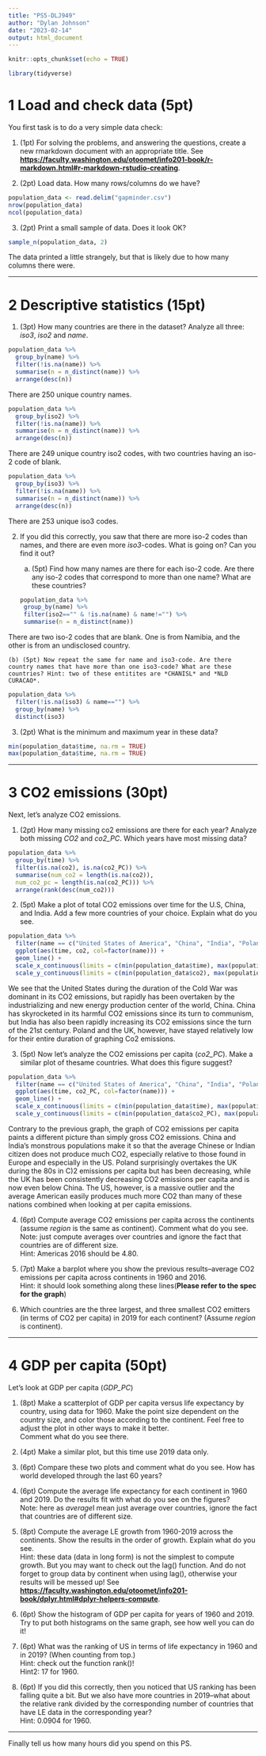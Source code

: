 ```yaml
---
title: "PS5-DLJ949"
author: "Dylan Johnson"
date: "2023-02-14"
output: html_document
---
```


```r
knitr::opts_chunk$set(echo = TRUE)
```

```r
library(tidyverse)
```

# 1 Load and check data (5pt)
You first task is to do a very simple data check: 

1. (1pt) For solving the problems, and answering the questions, create a new rmarkdown document with an appropriate title. See [**https://faculty.washington.edu/otoomet/info201-book/r-markdown.html#r-markdown-rstudio-creating**](https://faculty.washington.edu/otoomet/info201-book/r-markdown.html#r-markdown-rstudio-creating). \

2. (2pt) Load data. How many rows/columns do we have?  \
```r
population_data <- read.delim("gapminder.csv")
nrow(population_data)
ncol(population_data)
```

3. (2pt) Print a small sample of data. Does it look OK? 
```r
sample_n(population_data, 2)
```
The data printed a little strangely, but that is likely due to how many columns there were.

---------------------------------------------------------------------


# 2 Descriptive statistics (15pt)

1. (3pt) How many countries are there in the dataset? Analyze all three: *iso3*, *iso2* and *name*.
```r
population_data %>% 
  group_by(name) %>% 
  filter(!is.na(name)) %>% 
  summarise(n = n_distinct(name)) %>% 
  arrange(desc(n))
```

There are 250 unique country names.

```r
population_data %>% 
  group_by(iso2) %>% 
  filter(!is.na(name)) %>% 
  summarise(n = n_distinct(name)) %>% 
  arrange(desc(n))
```


There are 249 unique country iso2 codes, with two countries having
an iso-2 code of blank.

```r
population_data %>% 
  group_by(iso3) %>% 
  filter(!is.na(name)) %>% 
  summarise(n = n_distinct(name)) %>% 
  arrange(desc(n))
```
There are 253 unique iso3 codes.

2. If you did this correctly, you saw that there are more iso-2 codes than names, and there are even more *iso3*-codes. What is going on? Can you find it out?

    (a) (5pt) Find how many names are there for each iso-2 code. Are there any iso-2 codes that correspond to more than one name? What are these countries?
    
    ```r
population_data %>% 
  group_by(name) %>% 
  filter(iso2=="" & !is.na(name) & name!="") %>% 
  summarise(n = n_distinct(name))
```
    
  There are two iso-2 codes that are blank. One is from Namibia, and the other is from an undisclosed country.
    
    (b) (5pt) Now repeat the same for name and iso3-code. Are there country names that have more than one iso3-code? What are these countries? Hint: two of these entitites are *CHANISL* and *NLD CURACAO*.
    
```r
population_data %>% 
  filter(!is.na(iso3) & name=="") %>% 
  group_by(name) %>% 
  distinct(iso3)
```
    

  
3. (2pt) What is the minimum and maximum year in these data?
```r
min(population_data$time, na.rm = TRUE)
max(population_data$time, na.rm = TRUE)
```

---------------------------------------------------------------------

# 3 CO2 emissions (30pt)
Next, let’s analyze CO2 emissions.

1. (2pt) How many missing co2 emissions are there for each year? Analyze both missing *CO2* and *co2_PC*. Which years have most missing data? \

```r
population_data %>% 
  group_by(time) %>% 
  filter(is.na(co2), is.na(co2_PC)) %>% 
  summarise(num_co2 = length(is.na(co2)),
  num_co2_pc = length(is.na(co2_PC))) %>% 
  arrange(rank(desc(num_co2)))

```
  
2. (5pt) Make a plot of total CO2 emissions over time for the U.S, China, and India. Add a few more countries of your choice. Explain what do you see. \

```r
population_data %>% 
  filter(name == c("United States of America", "China", "India", "Poland", "United Kingdom of Great Britain and Northern Ireland")) %>% 
  ggplot(aes(time, co2, col=factor(name))) +
  geom_line() +
  scale_x_continuous(limits = c(min(population_data$time), max(population_data$time))) +
  scale_y_continuous(limits = c(min(population_data$co2), max(population_data$co2)))
```

We see that the United States during the duration of the Cold War was dominant in its CO2 emissions, but rapidly has been overtaken by the industrializing and new energy production center of the world, China. China has skyrocketed in its harmful CO2 emissions since its turn to communism, but India has also been rapidly increasing its CO2 emissions since the turn of the 21st century. Poland and the UK, however, have stayed relatively low for their entire duration of graphing Co2 emissions.


3. (5pt) Now let’s analyze the CO2 emissions per capita (*co2_PC*). Make a similar plot of thesame countries. What does this figure suggest? \

```r
population_data %>% 
  filter(name == c("United States of America", "China", "India", "Poland", "United Kingdom of Great Britain and Northern Ireland")) %>% 
  ggplot(aes(time, co2_PC, col=factor(name))) +
  geom_line() +
  scale_x_continuous(limits = c(min(population_data$time), max(population_data$time))) +
  scale_y_continuous(limits = c(min(population_data$co2_PC), max(population_data$co2_PC)))
```

Contrary to the previous graph, the graph of CO2 emissions per capita paints a different picture than simply gross CO2 emissions. China and India's monstrous populations make it so that the average Chinese or Indian citizen does not produce much CO2, especially relative to those found in Europe and especially in the US. Poland surprisingly overtakes the UK during the 80s in C)2 emissions per capita but has been decreasing, while the UK has been consistently decreasing CO2 emissions per capita and is now even below China. The US, however, is a massive outlier and the average American easily produces much more CO2 than many of these nations combined when looking at per capita emissions.

4. (6pt) Compute average CO2 emissions per capita across the continents (assume *region* is the same as continent). Comment what do you see. \
Note: just compute averages over countries and ignore the fact that countries are of different size. \
Hint: Americas 2016 should be 4.80. \



5. (7pt) Make a barplot where you show the previous results–average CO2 emissions per capita across continents in 1960 and 2016. \
Hint: it should look something along these lines(**Please refer to the spec for the graph**) \

6. Which countries are the three largest, and three smallest CO2 emitters (in terms of CO2 per capita) in 2019 for each continent? (Assume *region* is continent). \


---------------------------------------------------------------------

# 4 GDP per capita (50pt)
Let’s look at GDP per capita (*GDP_PC*)

1. (8pt) Make a scatterplot of GDP per capita versus life expectancy by country, using data for 1960. Make the point size dependent on the country size, and color those according to the continent. Feel free to adjust the plot in other ways to make it better. \
Comment what do you see there. \

2. (4pt) Make a similar plot, but this time use 2019 data only. \


3. (6pt) Compare these two plots and comment what do you see. How has world developed through the last 60 years? \

4. (6pt) Compute the average life expectancy for each continent in 1960 and 2019. Do the results fit with what do you see on the figures? \
Note: here as *average*I mean just average over countries, ignore the fact that countries are of different size.\

5. (8pt) Compute the average LE growth from 1960-2019 across the continents. Show the results in the order of growth. Explain what do you see. \
Hint: these data (data in long form) is not the simplest to compute growth. But you may want to check out the lag() function. And do not forget to group data by continent when using lag(), otherwise your results will be messed up! See [**https://faculty.washington.edu/otoomet/info201-book/dplyr.html#dplyr-helpers-compute**](https://faculty.washington.edu/otoomet/info201-book/dplyr.html#dplyr-helpers-compute).\

6. (6pt) Show the histogram of GDP per capita for years of 1960 and 2019. Try to put both histograms on the same graph, see how well you can do it! \

7. (6pt) What was the ranking of US in terms of life expectancy in 1960 and in 2019? (When counting from top.) \
Hint: check out the function rank()! \
Hint2: 17 for 1960. \

8. (6pt) If you did this correctly, then you noticed that US ranking has been falling quite a bit. But we also have more countries in 2019–what about the relative rank divided by the corresponding number of countries that have LE data in the corresponding year? \
Hint: 0.0904 for 1960. \

---------------------------------------------------------------------

Finally tell us how many hours did you spend on this PS.



